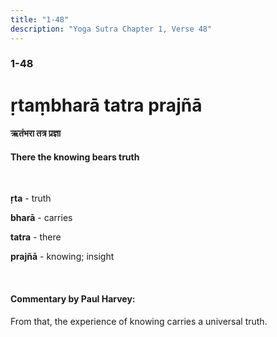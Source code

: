```yaml
---
title: "1-48"
description: "Yoga Sutra Chapter 1, Verse 48"
---
```


### 1-48

# ṛtaṃbharā tatra prajñā

#### ऋतंभरा तत्र प्रज्ञा

#### There the knowing bears truth

<br />

**ṛta** - truth <br />

**bharā** - carries <br />

**tatra** - there <br />

**prajñā** - knowing; insight <br />

<br />

#### Commentary by Paul Harvey:

From that, the experience of knowing carries a universal truth.
